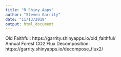 ```yaml
---
title: "R Shiny Apps"
author: "Steven Garrity"
date: "11/13/2019"
output: html_document
---
```


Old Faithful: https://garrity.shinyapps.io/old_faithful/  
Annual Forest CO2 Flux Decomposition:  https://garrity.shinyapps.io/decompose_flux2/

